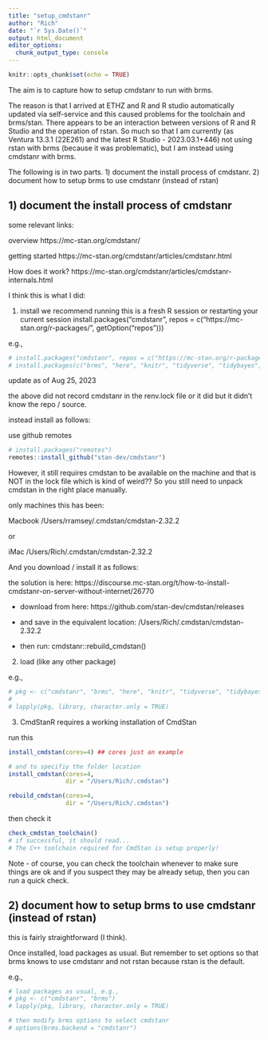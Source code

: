 ```yaml
---
title: "setup_cmdstanr"
author: "Rich"
date: "`r Sys.Date()`"
output: html_document
editor_options: 
  chunk_output_type: console
---
```


```r
knitr::opts_chunk$set(echo = TRUE)
```

The aim is to capture how to setup cmdstanr to run with brms.

The reason is that I arrived at ETHZ and R and R studio automatically updated via self-service and this caused problems for the toolchain and brms/stan. There appears to be an interaction between versions of R and R Studio and the operation of rstan. So much so that I am currently (as Ventura 13.3.1 (22E261) and the latest R Studio - 2023.03.1+446) not using rstan with brms (because it was problematic), but I am instead using cmdstanr with brms.

The following is in two parts. 1) document the install process of cmdstanr. 2) document how to setup brms to use cmdstanr (instead of rstan)

## 1) document the install process of cmdstanr ##

some relevant links:

overview
https://mc-stan.org/cmdstanr/

getting started
https://mc-stan.org/cmdstanr/articles/cmdstanr.html

How does it work?
https://mc-stan.org/cmdstanr/articles/cmdstanr-internals.html


I think this is what I did:

1. install
 we recommend running this is a fresh R session or restarting your current session
install.packages("cmdstanr", repos = c("https://mc-stan.org/r-packages/", getOption("repos")))

e.g., 

```r
# install.packages("cmdstanr", repos = c("https://mc-stan.org/r-packages/", getOption("repos")))
# install.packages(c("brms", "here", "knitr", "tidyverse", "tidybayes", "bayesplot", "patchwork", "future")) # parallel comes pre-installed, hence it only needs loading in the next chunk and not installing.
```


update as of Aug 25, 2023

the above did not record cmdstanr in the renv.lock file or it did but it didn't know the repo / source.

instead install as follows:

use github remotes

```r
# install.packages("remotes")
remotes::install_github("stan-dev/cmdstanr")
```

However, it still requires cmdstan to be available on the machine and that is NOT in the lock file which is kind of weird?? So you still need to unpack cmdstan in the right place manually. 

only machines this has been:

Macbook
/Users/rramsey/.cmdstan/cmdstan-2.32.2

or

iMac
/Users/Rich/.cmdstan/cmdstan-2.32.2

And you download / install it as follows:

the solution is here: https://discourse.mc-stan.org/t/how-to-install-cmdstanr-on-server-without-internet/26770

- download from here: https://github.com/stan-dev/cmdstan/releases

- and save in the equivalent location: /Users/Rich/.cmdstan/cmdstan-2.32.2

- then run: cmdstanr::rebuild_cmdstan()






2. load (like any other package)

e.g.,

```r
# pkg <- c("cmdstanr", "brms", "here", "knitr", "tidyverse", "tidybayes", "bayesplot", "patchwork", "future", "parallel")
# 
# lapply(pkg, library, character.only = TRUE)
```

3. CmdStanR requires a working installation of CmdStan

run this

```r
install_cmdstan(cores=4) ## cores just an example

# and to specifiy the folder location 
install_cmdstan(cores=4,
                dir = "/Users/Rich/.cmdstan")

rebuild_cmdstan(cores=4,
                dir = "/Users/Rich/.cmdstan")
```

then check it

```r
check_cmdstan_toolchain() 
# if successful, it should read...
# The C++ toolchain required for CmdStan is setup properly!
```

Note - of course, you can check the toolchain whenever to make sure things are ok and if you suspect they may be already setup, then you can run a quick check.

## 2) document how to setup brms to use cmdstanr (instead of rstan) ##

this is fairly straightforward (I think).

Once installed, load packages as usual. But remember to set options so that brms knows to use cmdstanr and not rstan because rstan is the default.

e.g., 

```r
# load packages as usual, e.g.,
# pkg <- c("cmdstanr", "brms")
# lapply(pkg, library, character.only = TRUE)

# then modify brms options to select cmdstanr
# options(brms.backend = "cmdstanr")
```
